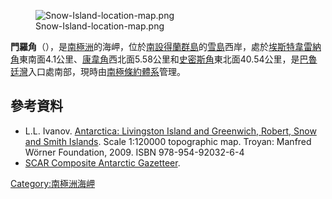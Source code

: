 [[Image:Snow-Island-location-map.png|thumb]]

'''門羅角'''（{{lang-en|Monroe Point, South Shetland Islands}}），是[[南極洲|南極洲]]的海岬，位於[[南設得蘭群島|南設得蘭群島]]的[[雪島|雪島]]西岸，處於[[埃斯特韋雷納角|埃斯特韋雷納角]]東南面4.1公里、[[康韋角|康韋角]]西北面5.58公里和[[史密斯角_(南設得蘭群島)|史密斯角]]東北面40.54公里，是[[巴魯廷灣|巴魯廷灣]]入口處南部，現時由[[南極條約體系|南極條約體系]]管理。

{{coord|62|48|40|S|61|30|55|W|display=title}}

==參考資料==
* L.L. Ivanov. [http://apcbg.org/image023.jpg Antarctica: Livingston Island and Greenwich, Robert, Snow and Smith Islands]. Scale 1:120000 topographic map.  Troyan: Manfred Wörner Foundation, 2009.  ISBN 978-954-92032-6-4
* [http://data.aad.gov.au/aadc/gaz/scar/ SCAR Composite Antarctic Gazetteer].

{{Antarctica-geo-stub}}
[[Category:南極洲海岬|Category:南極洲海岬]]